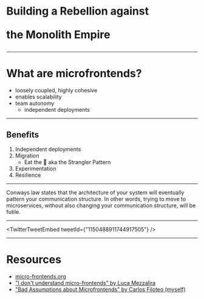 
<h1 style={{ transform: "perspective(400px) rotateX(45deg)" }}>

<span>Building a Rebellion against</span>

<RebelAlliance
  width="7rem"
  height="7rem"
  className="mx-auto"
  aria-hidden="true"
/>

<span>the Monolith Empire</span>

</h1>

---

# What are microfrontends?

- loosely coupled, highly cohesive
- enables scalability
- team autonomy
  - independent deployments

---

## Benefits

1. Independent deployments
2. Migration
   - Eat the 🐘 aka the Strangler Pattern
3. Experimentation
4. Resilience

---

Conways law states that the architecture of your system will eventually pattern your communication structure.
In other words, trying to move to microservices, without also changing your communication structure, will be futile.

---


<TwitterTweetEmbed tweetId={"1150488911744917505"} />

---

# Resources

- [micro-frontends.org](https://micro-frontends.org/)
- ["I don't understand micro-frontends" by Luca Mezzalira](https://medium.com/@lucamezzalira/i-dont-understand-micro-frontends-88f7304799a9)
- ["Bad Assumptions about Microfrontends" by Carlos Filoteo (myself)](https://filoxo.github.io/bad-assumptions-about-microfrontends/)

